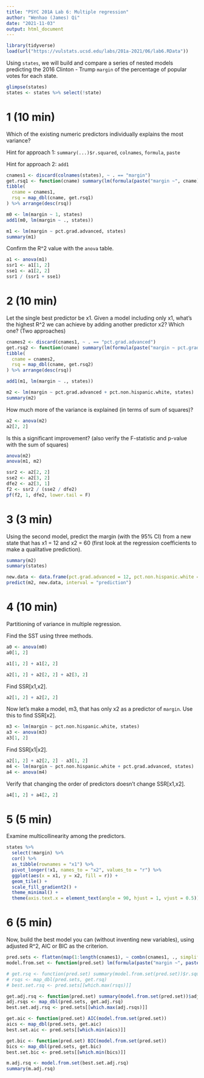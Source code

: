 ```yaml
---
title: "PSYC 201A Lab 6: Multiple regression"
author: "Wenhao (James) Qi"
date: "2021-11-03"
output: html_document
---
```


```r
library(tidyverse)
load(url("https://vulstats.ucsd.edu/labs/201a-2021/06/lab6.RData"))
```

Using `states`, we will build and compare a series of nested models predicting the 2016 Clinton - Trump `margin` of the percentage of popular votes for each state.

```r
glimpse(states)
states <- states %>% select(!state)
```

# 1 (10 min)

Which of the existing numeric predictors individually explains the most variance?

Hint for approach 1: `summary(...)$r.squared`, `colnames`, `formula`, `paste`

Hint for approach 2: `add1`

```r
cnames1 <- discard(colnames(states), ~ . == "margin")
get.rsq1 <- function(cname) summary(lm(formula(paste("margin ~", cname)), states))$r.squared
tibble(
  cname = cnames1,
  rsq = map_dbl(cname, get.rsq1)
) %>% arrange(desc(rsq))

m0 <- lm(margin ~ 1, states)
add1(m0, lm(margin ~ ., states))

m1 <- lm(margin ~ pct.grad.advanced, states)
summary(m1)
```

Confirm the R^2 value with the `anova` table.

```r
a1 <- anova(m1)
ssr1 <- a1[1, 2]
sse1 <- a1[2, 2]
ssr1 / (ssr1 + sse1)
```

# 2 (10 min)

Let the single best predictor be x1.  Given a model including only x1, what's the highest R^2 we can achieve by adding another predictor x2?  Which one?  (Two approaches)

```r
cnames2 <- discard(cnames1, ~ . == "pct.grad.advanced")
get.rsq2 <- function(cname) summary(lm(formula(paste("margin ~ pct.grad.advanced +", cname)), states))$r.squared
tibble(
  cname = cnames2,
  rsq = map_dbl(cname, get.rsq2)
) %>% arrange(desc(rsq))

add1(m1, lm(margin ~ ., states))

m2 <- lm(margin ~ pct.grad.advanced + pct.non.hispanic.white, states)
summary(m2)
```

How much more of the variance is explained (in terms of sum of squares)?

```r
a2 <- anova(m2)
a2[2, 2]
```

Is this a significant improvement?  (also verify the F-statistic and p-value with the sum of squares)

```r
anova(m2)
anova(m1, m2)

ssr2 <- a2[2, 2]
sse2 <- a2[3, 2]
dfe2 <- a2[3, 1]
f2 <- ssr2 / (sse2 / dfe2)
pf(f2, 1, dfe2, lower.tail = F)
```

# 3 (3 min)

Using the second model, predict the margin (with the 95% CI) from a new state that has x1 = 12 and x2 = 60 (first look at the regression coefficients to make a qualitative prediction).

```r
summary(m2)
summary(states)

new.data <- data.frame(pct.grad.advanced = 12, pct.non.hispanic.white = 60)
predict(m2, new.data, interval = "prediction")
```

# 4 (10 min)

Partitioning of variance in multiple regression.

Find the SST using three methods.

```r
a0 <- anova(m0)
a0[1, 2]

a1[1, 2] + a1[2, 2]

a2[1, 2] + a2[2, 2] + a2[3, 2]
```

Find SSR[x1,x2].

```r
a2[1, 2] + a2[2, 2]
```

Now let's make a model, m3, that has only x2 as a predictor of `margin`.  Use this to find SSR[x2].

```r
m3 <- lm(margin ~ pct.non.hispanic.white, states)
a3 <- anova(m3)
a3[1, 2]
```

Find SSR[x1|x2].

```r
a2[1, 2] + a2[2, 2] - a3[1, 2]
m4 <- lm(margin ~ pct.non.hispanic.white + pct.grad.advanced, states)
a4 <- anova(m4)
```

Verify that changing the order of predictors doesn't change SSR[x1,x2].

```r
a4[1, 2] + a4[2, 2]
```

# 5 (5 min)

Examine multicollinearity among the predictors.

```r
states %>%
  select(!margin) %>%
  cor() %>%
  as_tibble(rownames = "x1") %>%
  pivot_longer(!x1, names_to = "x2", values_to = "r") %>%
  ggplot(aes(x = x1, y = x2, fill = r)) +
  geom_tile() +
  scale_fill_gradient2() +
  theme_minimal() +
  theme(axis.text.x = element_text(angle = 90, hjust = 1, vjust = 0.5))
```

# 6 (5 min)

Now, build the best model you can (without inventing new variables), using adjusted R^2, AIC or BIC as the criterion.

```r
pred.sets <- flatten(map(1:length(cnames1), ~ combn(cnames1, ., simplify = F)))
model.from.set <- function(pred.set) lm(formula(paste("margin ~", paste(pred.set, collapse = "+"))), states)

# get.rsq <- function(pred.set) summary(model.from.set(pred.set))$r.squared
# rsqs <- map_dbl(pred.sets, get.rsq)
# best.set.rsq <- pred.sets[[which.max(rsqs)]]

get.adj.rsq <- function(pred.set) summary(model.from.set(pred.set))$adj.r.squared
adj.rsqs <- map_dbl(pred.sets, get.adj.rsq)
best.set.adj.rsq <- pred.sets[[which.max(adj.rsqs)]]

get.aic <- function(pred.set) AIC(model.from.set(pred.set))
aics <- map_dbl(pred.sets, get.aic)
best.set.aic <- pred.sets[[which.min(aics)]]

get.bic <- function(pred.set) BIC(model.from.set(pred.set))
bics <- map_dbl(pred.sets, get.bic)
best.set.bic <- pred.sets[[which.min(bics)]]

m.adj.rsq <- model.from.set(best.set.adj.rsq)
summary(m.adj.rsq)
```

